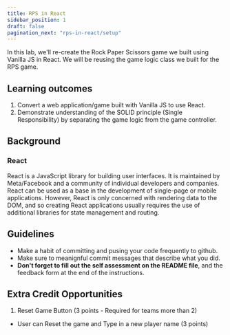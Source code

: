 ```yaml
---
title: RPS in React
sidebar_position: 1
draft: false
pagination_next: "rps-in-react/setup"
---
```

In this lab, we'll re-create the Rock Paper Scissors game we built using Vanilla JS in React. We will be reusing the game logic class we built for the RPS game.

## Learning outcomes
1. Convert a web application/game built with Vanilla JS to use React.
2. Demonstrate understanding of the SOLID principle (Single Responsibility) by separating the game logic from the game controller.

## Background
### React
React is a JavaScript library for building user interfaces. It is maintained by Meta/Facebook and a community of individual developers and companies. React can be used as a base in the development of single-page or mobile applications. However, React is only concerned with rendering data to the DOM, and so creating React applications usually requires the use of additional libraries for state management and routing.

## Guidelines
* Make a habit of committing and pusing your code frequently to github.
* Make sure to meanignful commit messages that describe what you did.
* **Don't forget to fill out the self assessment on the README file**, and the feedback form at the end of the instructions.


## Extra Credit Opportunities
1. Reset Game Button (3 points - Required for teams more than 2)
  - User can Reset the game and Type in a new player name (3 points)